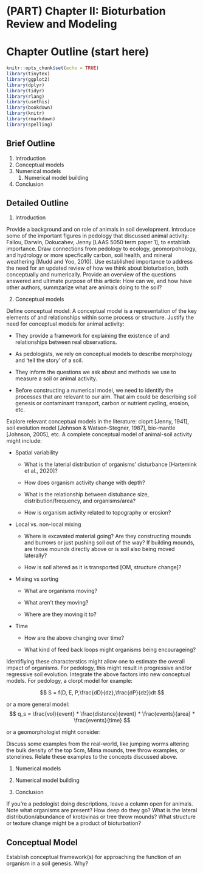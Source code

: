 # (PART) Chapter II: Bioturbation Review and Modeling {.unnumbered}

# Chapter Outline (start here)

```r
knitr::opts_chunk$set(echo = TRUE)
library(tinytex)
library(ggplot2)
library(dplyr)
library(tidyr)
library(rlang)
library(usethis)
library(bookdown)
library(knitr)
library(rmarkdown)
library(spelling)
```

## Brief Outline

1.  Introduction
2.  Conceptual models
3.  Numerical models
    1.  Numerical model building
4.  Conclusion

## Detailed Outline

1.  Introduction

Provide a background and on role of animals in soil development. Introduce some of the important figures in pedology that discussed animal activity: Fallou, Darwin, Dokucahev, Jenny [LAAS 5050 term paper 1], to establish importance. Draw connections from pedology to ecology, geomorpohology, and hydrology or more specfically carbon, soil health, and mineral weathering [Mudd and Yoo, 2010]. Use established importance to address the need for an updated review of how we think about bioturbation, both conceptually and numerically. Provide an overview of the questions answered and ultimate purpose of this article: How can we, and how have other authors, summzarize what are animals doing to the soil?

2.  Conceptual models

Define conceptual model: A conceptual model is a representation of the key elements of and relationships within some process or structure. Justify the need for conceptual models for animal activity:

-   They provide a framework for explaining the existence of and relationships between real observations.

-   As pedologists, we rely on conceptual models to describe morphology and 'tell the story' of a soil.

-   They inform the questions we ask about and methods we use to measure a soil or animal activity.

-   Before constructing a numerical model, we need to identify the processes that are relevant to our aim. That aim could be describing soil genesis or contaminant transport, carbon or nutrient cycling, erosion, etc.

Explore relevant conceptual models in the literature: cloprt [Jenny, 1941], soil evolution model [Johnson & Watson-Stegner, 1987], bio-mantle [Johnson, 2005], etc. A complete conceptual model of animal-soil activity might include:

-   Spatial variability

    -   What is the laterial distribution of organisms' disturbance [Hartemink et al., 2020]?

    -   How does organism activity change with depth?

    -   What is the relationship between distubance size, distribution/frequency, and organisms/area?

    -   How is organism activity related to topography or erosion?

-   Local vs. non-local mixing

    -   Where is excavated material going? Are they constructing mounds and burrows or just pushing soil out of the way? If building mounds, are those mounds directly above or is soil also being moved laterally?

    -   How is soil altered as it is transported [OM, structure change]?

-   Mixing vs sorting

    -   What are organisms moving?

    -   What aren't they moving?

    -   Where are they moving it to?

-   Time

    -   How are the above changing over time?

    -   What kind of feed back loops might organisms being encourageing?

Identifiying these characterstics might allow one to estimate the overall impact of organisms. For pedology, this might result in progressive and/or regressive soil evolution. Integrate the above factors into new conceptual models. For pedology, a clorpt model for example:

$$
S = f(D, E, P,\frac{dD}{dz},\frac{dP}{dz})dt
$$

or a more general model: $$
q_s = \frac{vol}{event} * \frac{distance}{event} * \frac{events}{area} * \frac{events}{time}
$$

or a geomorphologist might consider:

\begin{equation}
formation(z) =
  \left\{\begin{array}{lr}
     erosion/deposition(z), & z = 0 \\
     mixing(z), & 0 < z < f \\
     production(z), & z = f 
  \end{array}\right.
\end{equation}

Discuss some examples from the real-world, like jumping worms altering the bulk density of the top 5cm, Mima mounds, tree throw examples, or stonelines. Relate these examples to the concepts discussed above.

1.  Numerical models

2.  Numerical model building

3.  Conclusion

If you're a pedologist doing descriptions, leave a column open for animals. Note what organisms are present? How deep do they go? What is the lateral distribution/abundance of krotovinas or tree throw mounds? What structure or texture change might be a product of bioturbation?

## Conceptual Model

Establish conceptual framework(s) for approaching the function of an organism in a soil genesis. Why?
